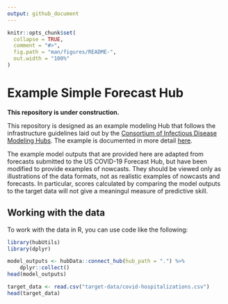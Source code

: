```yaml
---
output: github_document
---
```


<!-- README.md is generated from README.Rmd. Please edit that file -->

```r
knitr::opts_chunk$set(
  collapse = TRUE,
  comment = "#>",
  fig.path = "man/figures/README-",
  out.width = "100%"
)
```

# Example Simple Forecast Hub

**This repository is under construction.**

This repository is designed as an example modeling Hub that follows the infrastructure guidelines laid out by the [Consortium of Infectious Disease Modeling Hubs](https://github.com/Infectious-Disease-Modeling-Hubs/). The example is documented in more detail [here](https://hubdocs.readthedocs.io/en/latest/format/intro-data-formats.html#running-examples).

The example model outputs that are provided here are adapted from forecasts submitted to the US COVID-19 Forecast Hub, but have been modified to provide examples of nowcasts. They should be viewed only as illustrations of the data formats, not as realistic examples of nowcasts and forecasts. In particular, scores calculated by comparing the model outputs to the target data will not give a meaningul measure of predictive skill.

## Working with the data

To work with the data in R, you can use code like the following:

```r
library(hubUtils)
library(dplyr)

model_outputs <- hubData::connect_hub(hub_path = ".") %>%
    dplyr::collect()
head(model_outputs)

target_data <- read.csv("target-data/covid-hospitalizations.csv")
head(target_data)
```
